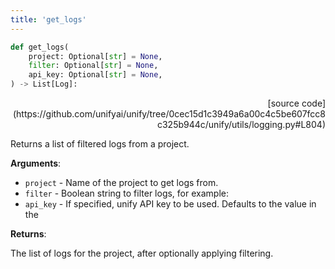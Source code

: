 ```yaml
---
title: 'get_logs'
---
```


```python
def get_logs(
    project: Optional[str] = None,
    filter: Optional[str] = None,
    api_key: Optional[str] = None,
) -> List[Log]:
```

<p align="right">[source code](https://github.com/unifyai/unify/tree/0cec15d1c3949a6a00c4c5be607fcc8c325b944c/unify/utils/logging.py#L804)</p>

Returns a list of filtered logs from a project.

**Arguments**:

- `project` - Name of the project to get logs from.
- `filter` - Boolean string to filter logs, for example:
- `api_key` - If specified, unify API key to be used. Defaults to the value in the



**Returns**:

The list of logs for the project, after optionally applying filtering.